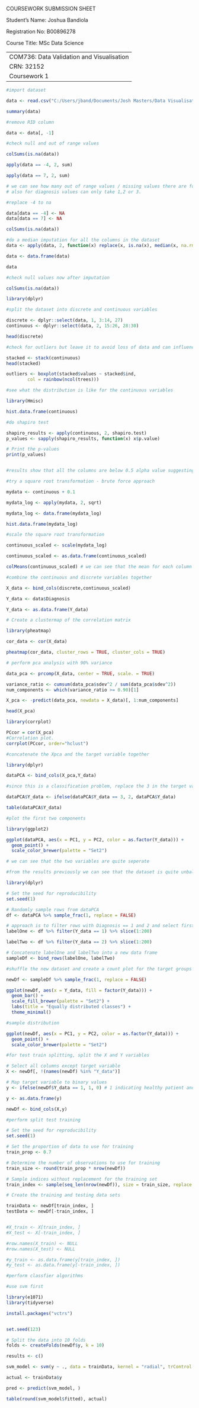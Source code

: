 COURSEWORK SUBMISSION SHEET 

Student's Name: Joshua Bandiola 

Registration No: B00896278

Course Title: MSc Data Science

---------------------------------------------------------------------------------------------------------------------
COM736: Data Validation and Visualisation
CRN: 32152
Coursework 1
----------------------------------------------------------------------------------------------------------------------

```{r}

#import dataset 

data <- read.csv("C:/Users/jband/Documents/Josh Masters/Data Visualisation/CW2/Dataset/Master.csv")

summary(data)

```

```{r}
#remove RID column 

data <- data[, -1]
```

```{r}

#check null and out of range values

colSums(is.na(data))

apply(data == -4, 2, sum) 

apply(data == 7, 2, sum)

# we can see how many out of range values / missing values there are for each column 
# also for diagnosis values can only take 1,2 or 3. 

```

```{r}

#replace -4 to na 

data[data == -4] <- NA
data[data == 7] <- NA

colSums(is.na(data))

```

```{r}

#do a median imputation for all the columns in the dataset
data <- apply(data, 2, function(x) replace(x, is.na(x), median(x, na.rm = TRUE)))

data <- data.frame(data)

data

```

```{r}

#check null values now after imputation

colSums(is.na(data))

```

```{r}

library(dplyr)

#split the dataset into discrete and continuous variables

discrete <- dplyr::select(data, 1, 3:14, 27)
continuous <- dplyr::select(data, 2, 15:26, 28:30)

head(discrete)

```


```{r}

#check for outliers but leave it to avoid loss of data and can influence the dataset

stacked <- stack(continuous)
head(stacked)

outliers <- boxplot(stacked$values ~ stacked$ind,
        col = rainbow(ncol(trees)))

```

```{r}

#see what the distribution is like for the continuous variables

library(Hmisc)

hist.data.frame(continuous)
```

```{r}

#do shapiro test 

shapiro_results <- apply(continuous, 2, shapiro.test)
p_values <- sapply(shapiro_results, function(x) x$p.value)

# Print the p-values
print(p_values)


#results show that all the columns are below 0.5 alpha value suggesting that the dataset is not normally distributed 

```

```{r}

#try a square root transformation - brute force approach

mydata <- continuous + 0.1

mydata_log <- apply(mydata, 2, sqrt)

mydata_log <- data.frame(mydata_log)

hist.data.frame(mydata_log)

```

```{r}

#scale the square root transformation

continuous_scaled <- scale(mydata_log)

continuous_scaled <- as.data.frame(continuous_scaled)

colMeans(continuous_scaled) # we can see that the mean for each column after scale is very close to zero 

```

```{r}

#combine the continuous and discrete variables together 

X_data <- bind_cols(discrete,continuous_scaled)

Y_data <- data$Diagnosis

Y_data <- as.data.frame(Y_data)

```

```{r}

# Create a clustermap of the correlation matrix

library(pheatmap)

cor_data <- cor(X_data)

pheatmap(cor_data, cluster_rows = TRUE, cluster_cols = TRUE)

```
```{r}

# perform pca analysis with 90% variance

data_pca <- prcomp(X_data, center = TRUE, scale. = TRUE)

variance_ratio <- cumsum(data_pca$sdev^2 / sum(data_pca$sdev^2))
num_components <- which(variance_ratio >= 0.90)[1]

X_pca <- -predict(data_pca, newdata = X_data)[, 1:num_components]

head(X_pca)

```

```{r}
library(corrplot)

PCcor = cor(X_pca)
#Correlation plot.
corrplot(PCcor, order="hclust")

```

```{r}

#concatenate the Xpca and the target variable together 

library(dplyr)

dataPCA <- bind_cols(X_pca,Y_data)

```

```{r}

#since this is a classification problem, replace the 3 in the target variable to 2 which indicates a non-healthy person

dataPCA$Y_data <- ifelse(dataPCA$Y_data == 3, 2, dataPCA$Y_data)

table(dataPCA$Y_data)


```
```{r}

#plot the first two components

library(ggplot2)

ggplot(dataPCA, aes(x = PC1, y = PC2, color = as.factor(Y_data))) + 
  geom_point() + 
  scale_color_brewer(palette = "Set2")

# we can see that the two variables are quite seperate


```
```{r}

#from the results previously we can see that the dataset is quite unbalanced, so perform random under sampling to make it 200 data points for each group in the target variable

library(dplyr)

# Set the seed for reproducibility
set.seed(1)

# Randomly sample rows from dataPCA
df <- dataPCA %>% sample_frac(1, replace = FALSE)


```


```{r}

# approach is to filter rows with Diagnosis == 1 and 2 and select first 200 rows
labelOne <- df %>% filter(Y_data == 1) %>% slice(1:200)

labelTwo <- df %>% filter(Y_data == 2) %>% slice(1:200)

# Concatenate labelOne and labelTwo into a new data frame
sampleDf <- bind_rows(labelOne, labelTwo)

```

```{r}

#shuffle the new dataset and create a count plot for the target groups

newDf <- sampleDf %>% sample_frac(1, replace = FALSE)

ggplot(newDf, aes(x = Y_data, fill = factor(Y_data))) +
  geom_bar() +
  scale_fill_brewer(palette = "Set2") +
  labs(title = "Equally distributed classes") +
  theme_minimal()


```
```{r}

#sample distribution 

ggplot(newDf, aes(x = PC1, y = PC2, color = as.factor(Y_data))) + 
  geom_point() + 
  scale_color_brewer(palette = "Set2")

```

```{r}

#for test train splitting, split the X and Y variables

# Select all columns except target variable
X <- newDf[, !(names(newDf) %in% "Y_data")]

# Map target variable to binary values
y <- ifelse(newDf$Y_data == 1, 1, 0) # 1 indicating healthy patient and 0 indicating non-healthy patient

y <- as.data.frame(y)

newDf <- bind_cols(X,y)


```

```{r}

#perform split test training

# Set the seed for reproducibility
set.seed(1)

# Set the proportion of data to use for training
train_prop <- 0.7

# Determine the number of observations to use for training
train_size <- round(train_prop * nrow(newDf))

# Sample indices without replacement for the training set
train_index <- sample(seq_len(nrow(newDf)), size = train_size, replace = FALSE)

# Create the training and testing data sets

trainData <- newDf[train_index, ]
testData <- newDf[-train_index, ]


#X_train <- X[train_index, ]
#X_test <- X[-train_index, ]

#row.names(X_train) <- NULL
#row.names(X_test) <- NULL

#y_train <- as.data.frame(y[train_index, ])
#y_test <- as.data.frame(y[-train_index, ])

```

```{r}

#perform classfier algorithms

#use svm first

library(e1071)
library(tidyverse)

install.packages("vctrs")


set.seed(123)

# Split the data into 10 folds
folds <- createFolds(newDf$y, k = 10)

results <- c()

svm_model <- svm(y ~ ., data = trainData, kernel = "radial", trControl = train_control)

actual <- trainData$y

pred <- predict(svm_model, )

table(round(svm_model$fitted), actual)


```





